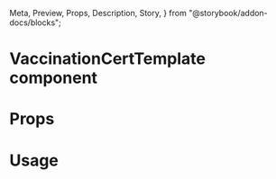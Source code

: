   Meta,
  Preview,
  Props,
  Description,
  Story,
} from "@storybook/addon-docs/blocks";

<Meta title="VACCINATION_CERT" component={VaccinationCertTemplate} />

# VaccinationCertTemplate component

<Description of={VaccinationCertTemplate} />

# Props

<Props of={VaccinationCertTemplate} />

# Usage

<Preview>
  <Story name="VAC v1.0 with multi-dose">
    <VaccinationCertTemplate
      document={object("document", sampleWithMultipleDose)}
    />
  </Story>
  <Story name="VAC v1.0 with multi-dose, multi-qr">
    <VaccinationCertTemplate
      document={object("document", sampleWithMultipleDoseMultiQr)}
    />
  </Story>
</Preview>
